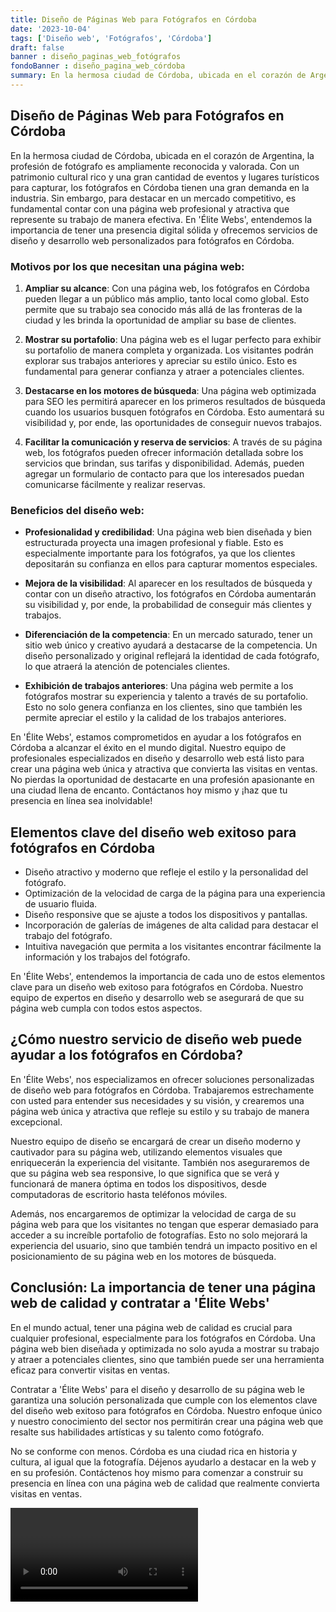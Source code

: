 ```yaml
---
title: Diseño de Páginas Web para Fotógrafos en Córdoba
date: '2023-10-04'
tags: ['Diseño web', 'Fotógrafos', 'Córdoba']
draft: false
banner : diseño_paginas_web_fotógrafos
fondoBanner : diseño_pagina_web_córdoba
summary: En la hermosa ciudad de Córdoba, ubicada en el corazón de Argentina, la profesión de fotógrafo es ampliamente reconocida y valorada. Con un patrimonio cultural rico y una gran cantidad de eventos y lugares turísticos para capturar, los fotógrafos en Córdoba tienen una gran demanda en la industria. Sin embargo, para destacar en un mercado competitivo, es fundamental contar con una página web profesional y atractiva que represente su trabajo de manera efectiva. En 'Élite Webs', entendemos la importancia de tener una presencia digital sólida y ofrecemos servicios de diseño y desarrollo web personalizados para fotógrafos en Córdoba.
---
```


## Diseño de Páginas Web para Fotógrafos en Córdoba

En la hermosa ciudad de Córdoba, ubicada en el corazón de Argentina, la profesión de fotógrafo es ampliamente reconocida y valorada. Con un patrimonio cultural rico y una gran cantidad de eventos y lugares turísticos para capturar, los fotógrafos en Córdoba tienen una gran demanda en la industria. Sin embargo, para destacar en un mercado competitivo, es fundamental contar con una página web profesional y atractiva que represente su trabajo de manera efectiva. En 'Élite Webs', entendemos la importancia de tener una presencia digital sólida y ofrecemos servicios de diseño y desarrollo web personalizados para fotógrafos en Córdoba.

### Motivos por los que necesitan una página web:

1. **Ampliar su alcance**: Con una página web, los fotógrafos en Córdoba pueden llegar a un público más amplio, tanto local como global. Esto permite que su trabajo sea conocido más allá de las fronteras de la ciudad y les brinda la oportunidad de ampliar su base de clientes.

2. **Mostrar su portafolio**: Una página web es el lugar perfecto para exhibir su portafolio de manera completa y organizada. Los visitantes podrán explorar sus trabajos anteriores y apreciar su estilo único. Esto es fundamental para generar confianza y atraer a potenciales clientes.

3. **Destacarse en los motores de búsqueda**: Una página web optimizada para SEO les permitirá aparecer en los primeros resultados de búsqueda cuando los usuarios busquen fotógrafos en Córdoba. Esto aumentará su visibilidad y, por ende, las oportunidades de conseguir nuevos trabajos.

4. **Facilitar la comunicación y reserva de servicios**: A través de su página web, los fotógrafos pueden ofrecer información detallada sobre los servicios que brindan, sus tarifas y disponibilidad. Además, pueden agregar un formulario de contacto para que los interesados puedan comunicarse fácilmente y realizar reservas.

### Beneficios del diseño web:

- **Profesionalidad y credibilidad**: Una página web bien diseñada y bien estructurada proyecta una imagen profesional y fiable. Esto es especialmente importante para los fotógrafos, ya que los clientes depositarán su confianza en ellos para capturar momentos especiales.

- **Mejora de la visibilidad**: Al aparecer en los resultados de búsqueda y contar con un diseño atractivo, los fotógrafos en Córdoba aumentarán su visibilidad y, por ende, la probabilidad de conseguir más clientes y trabajos.

- **Diferenciación de la competencia**: En un mercado saturado, tener un sitio web único y creativo ayudará a destacarse de la competencia. Un diseño personalizado y original reflejará la identidad de cada fotógrafo, lo que atraerá la atención de potenciales clientes.

- **Exhibición de trabajos anteriores**: Una página web permite a los fotógrafos mostrar su experiencia y talento a través de su portafolio. Esto no solo genera confianza en los clientes, sino que también les permite apreciar el estilo y la calidad de los trabajos anteriores.

En 'Élite Webs', estamos comprometidos en ayudar a los fotógrafos en Córdoba a alcanzar el éxito en el mundo digital. Nuestro equipo de profesionales especializados en diseño y desarrollo web está listo para crear una página web única y atractiva que convierta las visitas en ventas. No pierdas la oportunidad de destacarte en una profesión apasionante en una ciudad llena de encanto. Contáctanos hoy mismo y ¡haz que tu presencia en línea sea inolvidable!

<GifSeo />

<Cta />

## Elementos clave del diseño web exitoso para fotógrafos en Córdoba

- Diseño atractivo y moderno que refleje el estilo y la personalidad del fotógrafo.
- Optimización de la velocidad de carga de la página para una experiencia de usuario fluida.
- Diseño responsive que se ajuste a todos los dispositivos y pantallas.
- Incorporación de galerías de imágenes de alta calidad para destacar el trabajo del fotógrafo.
- Intuitiva navegación que permita a los visitantes encontrar fácilmente la información y los trabajos del fotógrafo.

En 'Élite Webs', entendemos la importancia de cada uno de estos elementos clave para un diseño web exitoso para fotógrafos en Córdoba. Nuestro equipo de expertos en diseño y desarrollo web se asegurará de que su página web cumpla con todos estos aspectos.

## ¿Cómo nuestro servicio de diseño web puede ayudar a los fotógrafos en Córdoba?

En 'Élite Webs', nos especializamos en ofrecer soluciones personalizadas de diseño web para fotógrafos en Córdoba. Trabajaremos estrechamente con usted para entender sus necesidades y su visión, y crearemos una página web única y atractiva que refleje su estilo y su trabajo de manera excepcional.

Nuestro equipo de diseño se encargará de crear un diseño moderno y cautivador para su página web, utilizando elementos visuales que enriquecerán la experiencia del visitante. También nos aseguraremos de que su página web sea responsive, lo que significa que se verá y funcionará de manera óptima en todos los dispositivos, desde computadoras de escritorio hasta teléfonos móviles.

Además, nos encargaremos de optimizar la velocidad de carga de su página web para que los visitantes no tengan que esperar demasiado para acceder a su increíble portafolio de fotografías. Esto no solo mejorará la experiencia del usuario, sino que también tendrá un impacto positivo en el posicionamiento de su página web en los motores de búsqueda.

## Conclusión: La importancia de tener una página web de calidad y contratar a 'Élite Webs'

En el mundo actual, tener una página web de calidad es crucial para cualquier profesional, especialmente para los fotógrafos en Córdoba. Una página web bien diseñada y optimizada no solo ayuda a mostrar su trabajo y atraer a potenciales clientes, sino que también puede ser una herramienta eficaz para convertir visitas en ventas.

Contratar a 'Élite Webs' para el diseño y desarrollo de su página web le garantiza una solución personalizada que cumple con los elementos clave del diseño web exitoso para fotógrafos en Córdoba. Nuestro enfoque único y nuestro conocimiento del sector nos permitirán crear una página web que resalte sus habilidades artísticas y su talento como fotógrafo.

No se conforme con menos. Córdoba es una ciudad rica en historia y cultura, al igual que la fotografía. Déjenos ayudarlo a destacar en la web y en su profesión. Contáctenos hoy mismo para comenzar a construir su presencia en línea con una página web de calidad que realmente convierta visitas en ventas.

<Video />

<CtaBot job='Fotógrafos' city='Córdoba'/>

<Gmaps query='Córdoba+españa+maps' />